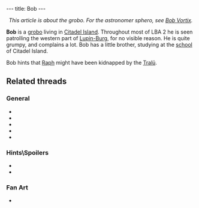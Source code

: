 ---
title: Bob
---

<center>''This article is about the grobo. For the astronomer sphero, see [[Bob Vortix]].''</center>

{{twinsunica import}}{{Infobox Character
 |image=Bob.png
 |race=Grobo
 |gender=Male
 |size=average
 |age=Adult
 |magical=
 |lba1=
 |lba2=yes
 |occupation=
 |requires=
 |amount=
 |fam1=
 |fam2=
 |planet=
 |island=
 |building=
}}

'''Bob''' is a [[grobo]] living in [[Citadel Island]]. Throughout most of LBA 2 he is seen patrolling the western part of [[Lupin-Burg]], for no visible reason. He is quite grumpy, and complains a lot. Bob has a little brother, studying at the [[school]] of Citadel Island.

Bob hints that [[Raph]] might have been kidnapped by the [[Tralü]].

==Related threads==
===General===
* {{thread|id=10820|title=What Is Bob Doing There?}}
* {{thread|id=7972|title=Families}}
* {{thread|id=6384|title=guess what?... A strange quote!!!}}
* {{thread|id=1928|title=Ever noticed?}}
* {{thread|id=155|title=Twinsun - a happy jolly place? I THINK NOT}}

===Hints\Spoilers===
* {{thread|id=10415|title=LBA 2 Goofs}}
* {{thread|id=97|title=Something about Bob...}}

===Fan Art===
* {{post|id=87488|title=Amazing! LBA3 planning! Wooo!}}

<!-- remove these category links when they're all automated by categorizers...
[[Category:Grobos]]
[[Category:Male characters]]
[[Category:Average characters]]
[[Category:Adult characters]]
[[Category:Citadel Island inhabitants]] -->